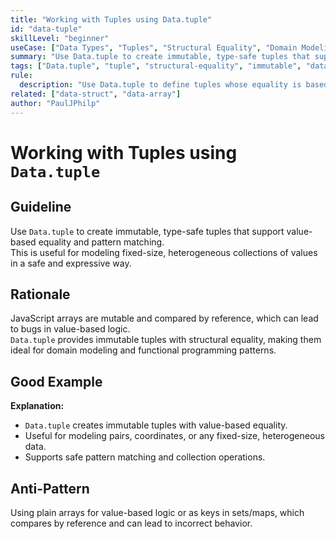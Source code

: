 ```yaml
---
title: "Working with Tuples using Data.tuple"
id: "data-tuple"
skillLevel: "beginner"
useCase: ["Data Types", "Tuples", "Structural Equality", "Domain Modeling"]
summary: "Use Data.tuple to create immutable, type-safe tuples that support value-based equality and pattern matching."
tags: ["Data.tuple", "tuple", "structural-equality", "immutable", "data-type", "effect"]
rule:
  description: "Use Data.tuple to define tuples whose equality is based on their contents, enabling safe and predictable comparisons and pattern matching."
related: ["data-struct", "data-array"]
author: "PaulJPhilp"
---
```


# Working with Tuples using `Data.tuple`

## Guideline

Use `Data.tuple` to create immutable, type-safe tuples that support value-based equality and pattern matching.  
This is useful for modeling fixed-size, heterogeneous collections of values in a safe and expressive way.

## Rationale

JavaScript arrays are mutable and compared by reference, which can lead to bugs in value-based logic.  
`Data.tuple` provides immutable tuples with structural equality, making them ideal for domain modeling and functional programming patterns.

## Good Example

<Example path="./src/data-tuple.ts" />

**Explanation:**  
- `Data.tuple` creates immutable tuples with value-based equality.
- Useful for modeling pairs, coordinates, or any fixed-size, heterogeneous data.
- Supports safe pattern matching and collection operations.

## Anti-Pattern

Using plain arrays for value-based logic or as keys in sets/maps, which compares by reference and can lead to incorrect behavior.